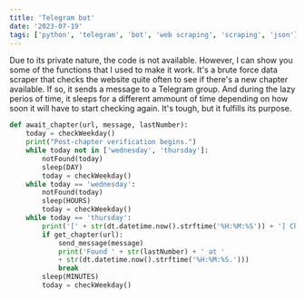 ```yaml
---
title: 'Telegram bot'
date: '2023-07-19'
tags: ['python', 'telegram', 'bot', 'web scraping', 'scraping', 'json']
---
```


Due to its private nature, the code is not available. However, I can show you some of the functions that I used to make it work.
It's a brute force data scraper that checks the website quite often to see if there's a new chapter available. If so, it sends 
a message to a Telegram group. And during the lazy perios of time, it sleeps for a different ammount of time depending on
how soon it will have to start checking again. It's tough, but it fulfills its purpose.

```python
def await_chapter(url, message, lastNumber):
    today = checkWeekday()
    print("Post-chapter verification begins.")
    while today not in ['wednesday', 'thursday']:
        notFound(today)
        sleep(DAY)
        today = checkWeekday()
    while today == 'wednesday':
        notFound(today)
        sleep(HOURS)
        today = checkWeekday()
    while today == 'thursday':
        print('[' + str(dt.datetime.now().strftime('%H:%M:%S')) + '] Checking...')
        if get_chapter(url):
            send_message(message)
            print('Found ' + str(lastNumber) + ' at ' 
            + str(dt.datetime.now().strftime('%H:%M:%S.')))
            break
        sleep(MINUTES)
        today = checkWeekday()
```